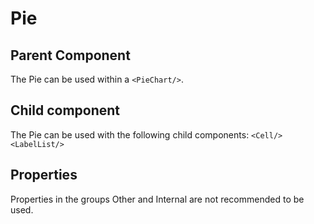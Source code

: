 
# Pie

<Meta of={ComponentStories} />

<Canvas of={ComponentStories.API} layout='padded'/>

## Parent Component

The Pie can be used within a `<PieChart/>`.

## Child component

The Pie can be used with the following child components: `<Cell/>` `<LabelList/>`

## Properties

Properties in the groups Other and Internal are not recommended to be used.

<Controls of={ComponentStories.API} />
